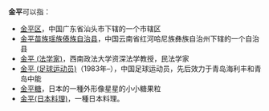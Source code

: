 '''金平'''可以指：
* [[金平区|金平区]]，中国广东省汕头市下辖的一个市辖区
* [[金平苗族瑶族傣族自治县|金平苗族瑶族傣族自治县]]，中国云南省红河哈尼族彝族自治州下辖的一个自治县
* [[金平_(法学家)|金平 (法学家)]]，西南政法大学资深法学教授，民法学家
* [[金平_(足球运动员)|金平 (足球运动员)]]（1983年–），中国足球运动员，先后效力于青岛海利丰和青岛中能
* [[金平糖|金平糖]]，日本的一種外形像星星的小小糖果粒
* [[金平(日本料理)|金平(日本料理)]]，一種日本料理。
{{disambig|Cat=二字亞洲相關消歧義}}